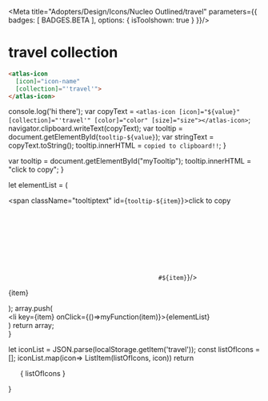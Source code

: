 
<Meta title="Adopters/Design/Icons/Nucleo Outlined/travel" parameters={{ badges: [ BADGES.BETA ], options: { isToolshown: true } }}/>

# travel collection

```html
<atlas-icon 
  [icon]="icon-name"  
  [collection]="'travel'">
</atlas-icon>

```

<style>
{`
/* NOTE: This css is generated by Nucleo */
ul {
  display: flex;
  flex-wrap: wrap;
  justify-content: center;
  padding-left: 0;
}

ul li {
  border-radius: .4em;
  transition: background-color .2s;
  user-select: none;
  overflow: hidden;
  text-align: center;
  padding: 2em 1em 1em;
}

ul li:hover {
  background: hsla(0, 0%, 0%, 0.05);
  cursor: pointer;
}

ul p {
  display: block;
  font-size: 0.75rem;
  color: hsla(0, 0%, 0%, 0.5);
  user-select: text;
  cursor: pointer;
  max-width: 6rem;
  padding: 8px 0 4px;
}

ul p::selection {
  background: hsl(230, 93%, 66%);
  color: #fff;
}

ul p::-moz-selection {
  background: hsl(230, 93%, 66%);
  color: #fff;
}

.svg-wrapper {
  font-size: 32px;
}

.svg-wrapper svg {
  display: block;
  margin: 0 auto 10px;
}

/* --------------------------------

Icons

-------------------------------- */

:root {
  --icon-color-primary: inherit;
  --icon-color-secondary: currentColor;
}

.icon {
  display: inline-block;
  color: var(--icon-color-primary); /* icon primary color */
  height: 1em;
  width: 1em;
  line-height: 1;
  flex-shrink: 0;
  max-width: initial;
}

.icon use {
  /* icon secondary color */
  fill: var(--icon-color-secondary);
  stroke: var(--icon-color-secondary);
}

.css-122ju8q {
    padding: 0;
}

.icon-name {
    font-size: 12px;
}

/* --------------------------------

Caps/Corners

-------------------------------- */

.icon use {
  --icon-stroke-linecap-butt: butt;
  stroke-miterlimit: 10;
  stroke-linecap: square;
  stroke-linejoin: miter;
}

.stroke-round use {
  --icon-stroke-linecap-butt: round;
  stroke-linecap: round;
  stroke-linejoin: round;
}

/* --------------------------------

Tooltip

-------------------------------- */

.tooltip {
  position: relative;
  display: inline-block;
}

.tooltip .tooltiptext {
  visibility: hidden;
  width: 100%;
  background-color: #f6f9fc;
  color: #242323;
  text-align: center;
  padding: 3px;
  position: absolute;
  z-index: 1;
  bottom: 84%;
  left: 50%;
  margin-left: -75px;
  opacity: 0;
  transition: opacity 0.3s;
  font-size: 11px;
  justify-content: center;
  display: flex;
  align-items: center;
}

.tooltip:hover .tooltiptext {
  visibility: visible;
  opacity: 1;
}
    
    `}
</style>


  console.log('hi there');
  var copyText = `<atlas-icon [icon]="${value}" [collection]="'travel'" [color]="color" [size]="size"></atlas-icon>`;
  navigator.clipboard.writeText(copyText);
  var tooltip = document.getElementById(`tooltip-${value}`);
  var stringText = copyText.toString();
  tooltip.innerHTML = `copied to clipboard!!`;
}

  var tooltip = document.getElementById("myTooltip");
  tooltip.innerHTML = "click to copy";
}

  let elementList = (
      <div>
          <span className="tooltiptext" id={`tooltip-${item}`}>click to copy</span>
          <div className="svg-wrapper">
          <svg className="icon">
            <use href={`#${item}`}/>
          </svg>
          </div>
          <p  data-folder="">
          {item}
          </p> 
      </div>
  );
  array.push( <div className="tooltip" key={item}><li key={item} onClick={()=>myFunction(item)}>{elementList}</li></div>)
  return array;   
}

  let iconList = JSON.parse(localStorage.getItem('travel'));
  const listOfIcons = [];
  iconList.map(icon=> ListItem(listOfIcons, icon))
  return <ul>{ listOfIcons }</ul>
}

<Base/>
<svg xmlns="http://www.w3.org/2000/svg">
  <defs>
    <symbol id="bag-luggage" viewBox="0 0 24 24">
      <path fill="currentColor" fill-rule="evenodd" d="M9 3.75a.75.75 0 0 0-.75.75v3h-3A2.25 2.25 0 0 0 3 9.75V18a2.25 2.25 0 0 0 2.25 2.25h13.5A2.25 2.25 0 0 0 21 18V9.75a2.25 2.25 0 0 0-2.25-2.25h-3v-3a.75.75 0 0 0-.75-.75H9ZM16.5 9h-9v9.75h9V9Zm1.5 9.75V9h.75a.75.75 0 0 1 .75.75V18a.75.75 0 0 1-.75.75H18ZM5.25 9H6v9.75h-.75A.75.75 0 0 1 4.5 18V9.75A.75.75 0 0 1 5.25 9Zm9-1.5V5.25h-4.5V7.5h4.5Z"/>
    </symbol>
    <symbol id="check-in" viewBox="0 0 24 24">
      <path fill="currentColor" fill-rule="evenodd" d="M9 3a.75.75 0 0 1 .75.75v1.5h4.5v-1.5a.75.75 0 0 1 1.5 0v1.5H18a2.25 2.25 0 0 1 2.25 2.25V12a.75.75 0 0 1-1.5 0V9.75H5.25V18a.75.75 0 0 0 .75.75h6.75a.75.75 0 0 1 0 1.5H6A2.25 2.25 0 0 1 3.75 18V7.5A2.25 2.25 0 0 1 6 5.25h2.25v-1.5A.75.75 0 0 1 9 3Zm9.75 4.5v.75H5.25V7.5A.75.75 0 0 1 6 6.75h12a.75.75 0 0 1 .75.75Z"/>
      <path fill="currentColor" d="M17.03 12.22a.75.75 0 1 0-1.06 1.06L17.69 15h-4.94a.75.75 0 0 0 0 1.5h4.94l-1.72 1.72a.75.75 0 1 0 1.06 1.06l3-3a.747.747 0 0 0 .22-.523m-.029-.214a.746.746 0 0 0-.19-.323l-3-3m3.19 3.323c.018.064.028.13.029.2l-.029-.2Z"/>
    </symbol>
    <symbol id="check-out" viewBox="0 0 24 24">
      <path fill="currentColor" fill-rule="evenodd" d="M15 3a.75.75 0 0 1 .75.75v1.5H18a2.25 2.25 0 0 1 2.25 2.25V18A2.25 2.25 0 0 1 18 20.25h-6.75a.75.75 0 0 1 0-1.5H18a.75.75 0 0 0 .75-.75V9.75H5.25V12a.75.75 0 0 1-1.5 0V7.5A2.25 2.25 0 0 1 6 5.25h2.25v-1.5a.75.75 0 0 1 1.5 0v1.5h4.5v-1.5A.75.75 0 0 1 15 3Zm3.75 4.5v.75H5.25V7.5A.75.75 0 0 1 6 6.75h12a.75.75 0 0 1 .75.75Z"/>
      <path fill="currentColor" d="m6.31 15 1.72-1.72a.75.75 0 1 0-1.06-1.06l-3 3a.746.746 0 0 0 0 1.06l3 3a.75.75 0 0 0 1.06-1.06L6.31 16.5h4.94a.75.75 0 0 0 0-1.5H6.31Z"/>
    </symbol>
    <symbol id="currency-exchange" viewBox="0 0 24 24">
      <path fill="currentColor" d="M12.173 3a.75.75 0 0 0-.03 1.5 7.544 7.544 0 0 1 4.576 1.663 7.487 7.487 0 0 1 2.583 4.123v.003a7.49 7.49 0 0 1-2.222 7.22l.63-2.255a.75.75 0 1 0-1.445-.403l-1.192 4.267a.747.747 0 0 0 .07.573.75.75 0 0 0 .764.37l4.332-.544a.75.75 0 1 0-.188-1.489l-1.56.197a8.99 8.99 0 0 0 2.271-8.278 8.987 8.987 0 0 0-3.1-4.95l-.001-.001A9.044 9.044 0 0 0 12.173 3Zm-3.32 1.302a.748.748 0 0 1 .074.582L7.735 9.149a.75.75 0 0 1-1.445-.403l.63-2.255a7.49 7.49 0 0 0-2.223 7.22l.001.003a7.488 7.488 0 0 0 2.583 4.123 7.544 7.544 0 0 0 4.577 1.663.75.75 0 1 1-.03 1.5 9.045 9.045 0 0 1-5.488-1.996l-.002-.001a8.988 8.988 0 0 1-3.1-4.95 8.99 8.99 0 0 1 2.27-8.278l-1.56.197a.75.75 0 1 1-.186-1.489l4.332-.545a.749.749 0 0 1 .759.364Z"/>
      <path fill="currentColor" fill-rule="evenodd" d="M14.7 13.402c.008.263-.045.518-.15.758s-.27.45-.472.615a3.084 3.084 0 0 1-1.733.623V16.5h-.735v-1.08a5.93 5.93 0 0 1-2.302-.465v-1.418c.36.173.735.308 1.125.405.382.113.78.18 1.177.21v-1.664l-.36-.143a4 4 0 0 1-1.507-.915 1.741 1.741 0 0 1-.443-1.215c0-.248.045-.488.158-.713a1.54 1.54 0 0 1 .457-.57 3.108 3.108 0 0 1 1.703-.607V7.5h.735v.803a6.014 6.014 0 0 1 2.227.494l-.502 1.26a5.928 5.928 0 0 0-1.725-.42v1.59c.517.18 1.02.42 1.492.698.263.165.488.39.653.652.142.255.217.54.21.825H14.7Zm-3.78-3.18a.65.65 0 0 0 .038.21c.03.068.067.128.127.18.158.136.338.24.533.316V9.66c-.465.067-.698.255-.698.563Zm2.16 3.263a.503.503 0 0 0-.045-.21.434.434 0 0 0-.135-.173 2.237 2.237 0 0 0-.547-.322v1.343c.487-.083.735-.293.735-.638h-.008Z"/>
    </symbol>
    <symbol id="data-table" viewBox="0 0 24 24">
      <path fill="currentColor" d="M6.75 7.5a.75.75 0 0 1 .75-.75h3a.75.75 0 0 1 0 1.5h-3a.75.75 0 0 1-.75-.75Zm6.75-.75a.75.75 0 0 0 0 1.5h3a.75.75 0 0 0 0-1.5h-3Z"/>
      <path fill="currentColor" fill-rule="evenodd" d="M3.75 4.5a.75.75 0 0 1 .75-.75h15a.75.75 0 0 1 .75.75v6a.75.75 0 0 1-.75.75h-15a.75.75 0 0 1-.75-.75v-6Zm1.5.75v4.5h13.5v-4.5H5.25Z"/>
      <path fill="currentColor" d="M3.75 13.5a.75.75 0 0 1 .75-.75h6a.75.75 0 0 1 0 1.5h-6a.75.75 0 0 1-.75-.75Zm9.75-.75a.75.75 0 0 0 0 1.5h6a.75.75 0 0 0 0-1.5h-6ZM3.75 16.5a.75.75 0 0 1 .75-.75h6a.75.75 0 0 1 0 1.5h-6a.75.75 0 0 1-.75-.75Zm9.75-.75a.75.75 0 0 0 0 1.5h6a.75.75 0 0 0 0-1.5h-6ZM3.75 19.5a.75.75 0 0 1 .75-.75h6a.75.75 0 0 1 0 1.5h-6a.75.75 0 0 1-.75-.75Zm9.75-.75a.75.75 0 0 0 0 1.5h6a.75.75 0 0 0 0-1.5h-6Z"/>
    </symbol>
    <symbol id="explore" viewBox="0 0 24 24">
      <path fill="currentColor" d="M12 3a.75.75 0 0 1 .75.75V6a.75.75 0 0 1-1.5 0V3.75A.75.75 0 0 1 12 3Z"/>
      <path fill="currentColor" fill-rule="evenodd" d="M8.25 12a3.75 3.75 0 1 1 7.5 0 3.75 3.75 0 0 1-7.5 0ZM12 9.75a2.25 2.25 0 1 0 0 4.5 2.25 2.25 0 0 0 0-4.5Z"/>
      <path fill="currentColor" d="M17.555 7.505a.75.75 0 0 0-1.06-1.06l-.75.75a.75.75 0 0 0 1.06 1.06l.75-.75Zm-1.81 8.24a.75.75 0 0 1 1.06 0l.75.75a.75.75 0 1 1-1.06 1.06l-.75-.75a.75.75 0 0 1 0-1.06Zm-7.49 1.06a.75.75 0 1 0-1.06-1.06l-.75.75a.75.75 0 1 0 1.06 1.06l.75-.75Zm-1.81-10.36a.75.75 0 0 1 1.06 0l.75.75a.75.75 0 0 1-1.06 1.06l-.75-.75a.75.75 0 0 1 0-1.06ZM18 11.25a.75.75 0 0 0 0 1.5h2.25a.75.75 0 0 0 0-1.5H18Zm-6 6a.75.75 0 0 1 .75.75v2.25a.75.75 0 0 1-1.5 0V18a.75.75 0 0 1 .75-.75Zm-8.25-6a.75.75 0 0 0 0 1.5H6a.75.75 0 0 0 0-1.5H3.75Z"/>
    </symbol>
    <symbol id="flight-connection" viewBox="0 0 24 24">
      <path fill="currentColor" d="M19.462 4.737a.75.75 0 1 0-1.424-.474l-1.116 3.349-1.76-1.76.509-1.017a.75.75 0 1 0-1.342-.67l-.638 1.276-1.276.638a.75.75 0 1 0 .67 1.342l1.017-.508 1.76 1.76-3.35 1.115a.75.75 0 0 0 .475 1.423l4.06-1.353 1.923 1.922a.75.75 0 1 0 1.06-1.06l-1.922-1.923 1.354-4.06ZM3.97 12.22a.75.75 0 0 0 0 1.06l1.922 1.923-1.354 4.06a.75.75 0 0 0 1.424.474l1.116-3.349 1.76 1.76-.509 1.017a.75.75 0 1 0 1.342.67l.638-1.276 1.276-.638a.75.75 0 1 0-.67-1.342l-1.017.508-1.76-1.76 3.35-1.116a.75.75 0 0 0-.475-1.422l-4.06 1.353L5.03 12.22a.75.75 0 0 0-1.06 0ZM9 6a3 3 0 0 0-3 3 .75.75 0 0 1-1.5 0A4.5 4.5 0 0 1 9 4.5.75.75 0 0 1 9 6Zm10.5 9a.75.75 0 0 0-1.5 0 3 3 0 0 1-3 3 .75.75 0 0 0 0 1.5 4.5 4.5 0 0 0 4.5-4.5Z"/>
    </symbol>
    <symbol id="globe" viewBox="0 0 24 24">
      <path fill="currentColor" fill-rule="evenodd" d="M3 12a9 9 0 1 1 18 0 9 9 0 0 1-18 0Zm5.735-6.754a7.505 7.505 0 0 0-4.198 6.004h2.604c.09-2.078.549-3.974 1.271-5.419.1-.2.208-.396.323-.585Zm0 13.508a7.505 7.505 0 0 1-4.198-6.004h2.604c.09 2.078.549 3.974 1.271 5.419.1.2.208.396.323.585Zm6.53 0a7.505 7.505 0 0 0 4.198-6.004h-2.604c-.09 2.078-.549 3.974-1.271 5.419-.1.2-.208.396-.323.585Zm4.198-7.504h-2.604c-.09-2.078-.549-3.974-1.271-5.419a8.15 8.15 0 0 0-.323-.585 7.505 7.505 0 0 1 4.198 6.004Zm-5.217-4.748c.605 1.21 1.023 2.868 1.111 4.748H12.75V4.712c.505.282 1.029.856 1.496 1.79ZM12.75 12.75h2.607c-.088 1.88-.506 3.538-1.111 4.748-.467.934-.992 1.508-1.496 1.79V12.75Zm-1.5 0v6.538c-.505-.282-1.029-.855-1.496-1.79-.605-1.21-1.023-2.868-1.111-4.748h2.607Zm0-1.5H8.643c.088-1.88.506-3.538 1.111-4.748.467-.934.992-1.508 1.496-1.79v6.538Z"/>
    </symbol>
    <symbol id="globe-map" viewBox="0 0 24 24">
      <path fill="currentColor" d="M16.201 3.158a.75.75 0 0 0-.9 1.2A6.728 6.728 0 0 1 18 9.75a6.75 6.75 0 0 1-6.75 6.75 6.726 6.726 0 0 1-5.393-2.7.75.75 0 1 0-1.2.901 8.23 8.23 0 0 0 5.843 3.265V19.5h-3a.75.75 0 0 0 0 1.5H15a.75.75 0 0 0 0-1.5h-3v-1.534a8.25 8.25 0 0 0 7.5-8.216 8.228 8.228 0 0 0-3.299-6.592Z"/>
      <path fill="currentColor" fill-rule="evenodd" d="M11.25 4.5a5.25 5.25 0 1 0 0 10.5 5.25 5.25 0 0 0 0-10.5ZM7.5 9.75a3.75 3.75 0 1 1 7.5 0 3.75 3.75 0 0 1-7.5 0Z"/>
    </symbol>
    <symbol id="hotel-bell" viewBox="0 0 24 24">
      <path fill="currentColor" d="M11.25 4.5v1.534a8.25 8.25 0 0 0-7.5 8.216v1.5a.75.75 0 0 0 1.5 0v-1.5a6.75 6.75 0 0 1 13.5 0v1.5a.75.75 0 0 0 1.5 0v-1.5a8.25 8.25 0 0 0-7.5-8.216V4.5h1.5a.75.75 0 0 0 0-1.5h-4.5a.75.75 0 0 0 0 1.5h1.5ZM3 18.75a.75.75 0 0 1 .75-.75h16.5a.75.75 0 0 1 0 1.5H3.75a.75.75 0 0 1-.75-.75Z"/>
      <path fill="currentColor" d="M9.348 11.599a.75.75 0 0 0-1.06-1.062A5.239 5.239 0 0 0 6.75 14.25a.75.75 0 1 0 1.5-.002 3.739 3.739 0 0 1 1.098-2.65Z"/>
    </symbol>
    <symbol id="landing" viewBox="0 0 24 24">
      <path fill="currentColor" fill-rule="evenodd" d="M7.553 4.531a.75.75 0 0 1 .716-.272l2.136.37a.75.75 0 0 1 .508.343l4.003 6.433 3.457.626a2.25 2.25 0 1 1-.773 4.432h-.003L8.66 14.845a.75.75 0 0 1-.208-.07l-3.75-1.918a.75.75 0 0 1-.388-.498L3.46 8.708a.75.75 0 0 1 .863-.909l1.867.338a.75.75 0 0 1 .487.316l1.131 1.665 1.817.33L7.45 5.29a.75.75 0 0 1 .103-.759Zm6.79 8.295a.806.806 0 0 1-.043-.008l-3.538-.64a.758.758 0 0 1-.077-.015l-3.453-.625a.75.75 0 0 1-.487-.316l-1.13-1.665-.434-.079.513 2.202 3.342 1.71 8.84 1.599a.75.75 0 1 0 .257-1.477l-3.79-.686ZM9.817 6.05l3.108 4.994-1.536-.278-2.024-4.794.452.078Z"/>
      <path fill="currentColor" d="M3.75 19.5a.75.75 0 0 0 0 1.5h16.5a.75.75 0 0 0 0-1.5H3.75Z"/>
    </symbol>
    <symbol id="palm-tree" viewBox="0 0 24 24">
      <path fill="currentColor" d="M20.25 19.5h-7.635c.578-1.71.885-3.48.885-5.295 0-1.672-.27-3.345-.765-4.943l5.633 3.383c.12.068.255.105.382.105a.729.729 0 0 0 .405-.12.744.744 0 0 0 .345-.705c-.247-2.49-1.155-4.208-2.692-5.1a4.38 4.38 0 0 0-.458-.232l1.89-.63a.746.746 0 0 0 .51-.615.76.76 0 0 0-.337-.728c-.136-.09-3.316-2.107-5.686-.99-.825.39-1.425 1.095-1.807 2.085-.832-.96-1.74-1.47-2.723-1.508-2.047-.045-3.502 2.04-3.562 2.13A.75.75 0 0 0 5.168 7.5l2.1.263c-.6.36-1.11.818-1.5 1.35-.705.976-1.358 2.708-.465 5.378.09.262.314.457.585.502.045 0 .082.008.127.008a.74.74 0 0 0 .593-.293l4.455-5.73a15.22 15.22 0 0 1 .944 5.228c0 1.822-.337 3.592-.974 5.295H3.75a.752.752 0 0 0-.75.75c0 .413.337.75.75.75h16.5c.413 0 .75-.337.75-.75a.752.752 0 0 0-.75-.75Zm-2.535-9-4.598-2.76c.893-.15 2.01-.158 2.94.383.773.45 1.328 1.252 1.658 2.377Zm-4.357-5.513c.292-.142.63-.194.982-.194.547 0 1.14.142 1.672.33l-3.75 1.252c.24-.69.608-1.147 1.095-1.38v-.008Zm-5.22.72c.555.023 1.072.368 1.507.84l-2.82-.352c.382-.285.848-.503 1.312-.488Zm-1.755 6.826c-.098-1.005.097-1.868.585-2.55.547-.766 1.462-1.298 2.61-1.56l-3.195 4.11Z"/>
    </symbol>
    <symbol id="spaceship" viewBox="0 0 24 24">
      <path fill="currentColor" d="M14.56 11.56a1.5 1.5 0 1 0-2.12-2.12 1.5 1.5 0 0 0 2.12 2.12Z"/>
      <path fill="currentColor" fill-rule="evenodd" d="M20.902 3.89a.75.75 0 0 0-.788-.792c-3.15.164-5.704 1.11-7.735 2.357a6.75 6.75 0 0 0-7.075 1.574 6.736 6.736 0 0 0-1.038 1.35.75.75 0 0 0 .116.91l2.152 2.153-.092.155a15.286 15.286 0 0 0-.721 1.393 5.69 5.69 0 0 0-.037.087l-.01.024-.004.008v.002l-.001.001.696.28-.696-.279a.75.75 0 0 0 .165.81l4.243 4.243a.75.75 0 0 0 .814.164l-.284-.694c.284.694.285.694.285.693l.003-.001.008-.003.024-.01a6.707 6.707 0 0 0 .395-.183 15.441 15.441 0 0 0 1.23-.673l2.158 2.159a.75.75 0 0 0 .912.116 6.74 6.74 0 0 0 1.35-1.038 6.749 6.749 0 0 0 1.565-7.112c1.242-2.026 2.187-4.568 2.365-7.695Zm-3.826 7.199a15.683 15.683 0 0 1-2.426 2.902 17.196 17.196 0 0 1-3.013 2.267c-.35.207-.648.365-.87.476l-3.503-3.503c.11-.224.267-.524.473-.877a16.976 16.976 0 0 1 2.257-3.022 15.183 15.183 0 0 1 4.057-3.102l3.7 3.7a14.55 14.55 0 0 1-.675 1.159Zm1.337-2.618c.44-1.136.766-2.402.92-3.808-1.412.148-2.682.47-3.82.908l2.9 2.9Zm-4.586 8.142a18.6 18.6 0 0 0 1.852-1.531 17.564 17.564 0 0 0 1.725-1.879 5.247 5.247 0 0 1-2.065 4.922l-1.512-1.512Zm-6.452-6.452c.421-.586.927-1.218 1.525-1.856a17.364 17.364 0 0 1 1.853-1.71 5.24 5.24 0 0 0-4.388 1.494c-.18.18-.342.37-.49.572l1.5 1.5Z"/>
      <path fill="currentColor" d="M6.851 17.133a2.132 2.132 0 0 0-3.016 0C3.002 17.965 3 21 3 21s3.018-.017 3.851-.85a2.133 2.133 0 0 0 0-3.017Z"/>
    </symbol>
    <symbol id="take-off" viewBox="0 0 24 24">
      <path fill="currentColor" fill-rule="evenodd" d="M6.748 7.262a.75.75 0 0 1 .61-.065l7.202 2.356 3.067-1.752a2.25 2.25 0 1 1 2.232 3.906l-7.884 4.505a.751.751 0 0 1-.204.08l-4.104.94a.75.75 0 0 1-.617-.132l-3-2.25a.75.75 0 0 1 .078-1.252l1.65-.94a.75.75 0 0 1 .577-.07l1.935.548 1.602-.915-4.984-2.553a.75.75 0 0 1-.035-1.316l1.875-1.09Zm.463 1.466 5.592 1.83-1.356.774-4.633-2.374.397-.23Zm11.759.279a.75.75 0 0 0-.577.083l-.015.01-9.618 5.495a.75.75 0 0 1-.577.07l-1.935-.549-.384.22 1.808 1.355 3.656-.836 7.794-4.454.015-.009a.75.75 0 0 0-.167-1.385Z"/>
      <path fill="currentColor" d="M3.75 19.5a.75.75 0 0 0 0 1.5h16.5a.75.75 0 0 0 0-1.5H3.75Z"/>
    </symbol>
    <symbol id="taxi" viewBox="0 0 24 24">
      <path fill="currentColor" d="M10.5 3a.75.75 0 0 0 0 1.5h3a.75.75 0 0 0 0-1.5h-3Zm-3.75 9.75a.75.75 0 0 0 0 1.5h1.5a.75.75 0 0 0 0-1.5h-1.5Zm8.25.75a.75.75 0 0 1 .75-.75h1.5a.75.75 0 0 1 0 1.5h-1.5a.75.75 0 0 1-.75-.75Z"/>
      <path fill="currentColor" fill-rule="evenodd" d="M6.515 5.674a2.25 2.25 0 0 1 1.317-.424h8.336a2.25 2.25 0 0 1 2.136 1.539l1.102 3.306.935.935c.422.422.659.994.659 1.59v6.88a.75.75 0 0 1-.75.75H16.5a.75.75 0 0 1-.75-.75V18h-7.5v1.5a.75.75 0 0 1-.75.75H3.75A.75.75 0 0 1 3 19.5v-6.879c0-.597.237-1.169.66-1.59l.934-.936 1.1-3.306a2.25 2.25 0 0 1 .82-1.115Zm10.366 1.59.828 2.486H6.29l.828-2.487a.75.75 0 0 1 .713-.513h8.338a.75.75 0 0 1 .712.513ZM17.25 18h2.25v.75h-2.25V18Zm2.25-1.5h-15v-3.879c0-.199.08-.39.22-.53l.84-.841h12.88l.84.84c.14.142.22.332.22.531V16.5ZM4.5 18h2.25v.75H4.5V18Z"/>
    </symbol>
    <symbol id="telescope" viewBox="0 0 24 24">
      <path fill="currentColor" fill-rule="evenodd" d="m20.453 9.858-4.606 4.606c-.54.54-1.289.609-1.979.479l-2.613 2.612c-.525.526-1.263.507-1.845.345l-2.743 2.744c-.463.463-1.102.384-1.497.254-.44-.144-.882-.435-1.257-.81-.376-.376-.667-.819-.811-1.259-.13-.394-.21-1.032.254-1.496L6.1 14.59c-.162-.582-.18-1.32.346-1.845l2.613-2.613c-.13-.69-.062-1.439.478-1.979L14.13 3.56l.024-.024c.672-.672 1.668-.615 2.47-.35.849.278 1.751.86 2.541 1.65.79.79 1.371 1.692 1.65 2.54.264.803.322 1.799-.35 2.471a.481.481 0 0 1-.011.011Zm-3.94-2.37c-.66-.66-1.095-1.368-1.286-1.95-.2-.605-.082-.864-.02-.934l.007-.007a.29.29 0 0 0 .006-.006c.07-.062.328-.18.935.02.582.19 1.289.625 1.949 1.285.66.66 1.094 1.367 1.286 1.949.203.618.077.874.016.939l-.003.002-.003.003c-.065.061-.322.187-.939-.016-.581-.191-1.289-.626-1.948-1.286Zm1.479 2.71c-.848-.28-1.75-.86-2.54-1.65-.79-.79-1.37-1.692-1.65-2.54l-3.205 3.206c-.059.058-.188.305.003.91a.611.611 0 0 1 .006.017l.005.015c.19.581.626 1.289 1.285 1.948.66.66 1.366 1.094 1.948 1.286h.002a.73.73 0 0 1 .043.014c.595.185.839.057.897 0l3.206-3.206Zm-8.335 1.455-2.142 2.143c-.007.015-.057.135.051.464.017.052.038.105.061.16a.73.73 0 0 1 .048.107c.154.322.407.688.759 1.039a3.87 3.87 0 0 0 1.054.766 2.146 2.146 0 0 0 .253.102c.329.108.447.058.463.051l2.142-2.142a7.529 7.529 0 0 1-1.511-1.178 7.542 7.542 0 0 1-1.178-1.511Zm-2.284 4.974c.203.203.417.388.637.552L5.699 19.49a.682.682 0 0 1-.06-.016c-.173-.057-.42-.202-.666-.447-.245-.246-.39-.493-.447-.666a.677.677 0 0 1-.016-.06l2.31-2.31c.165.22.35.433.553.636Z"/>
    </symbol>
    <symbol id="ticket" viewBox="0 0 24 24">
      <path fill="currentColor" fill-rule="evenodd" d="M9 9a.75.75 0 0 0-.75.75v4.5c0 .414.336.75.75.75h6a.75.75 0 0 0 .75-.75v-4.5A.75.75 0 0 0 15 9H9Zm5.25 4.5h-4.5v-3h4.5v3Z"/>
      <path fill="currentColor" fill-rule="evenodd" d="M5.25 4.5A2.25 2.25 0 0 0 3 6.75v3c0 .414.336.75.75.75a1.5 1.5 0 1 1 0 3 .75.75 0 0 0-.75.75v3a2.25 2.25 0 0 0 2.25 2.25h13.5A2.25 2.25 0 0 0 21 17.25v-3a.75.75 0 0 0-.764-.75 1.458 1.458 0 0 1-1.486-1.486v-.028a1.458 1.458 0 0 1 1.486-1.486.75.75 0 0 0 .764-.75v-3a2.25 2.25 0 0 0-2.25-2.25H5.25Zm-.53 1.72A.75.75 0 0 1 5.25 6h13.5a.75.75 0 0 1 .75.75v2.336A2.958 2.958 0 0 0 17.25 12a2.96 2.96 0 0 0 2.25 2.914v2.336a.75.75 0 0 1-.75.75H5.25a.75.75 0 0 1-.75-.75v-2.345a2.999 2.999 0 0 0 0-5.81V6.75a.75.75 0 0 1 .22-.53Z"/>
    </symbol>
  </defs>
</svg>

































